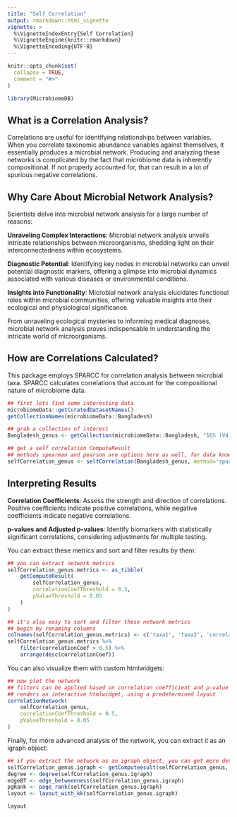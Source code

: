 ```yaml
---
title: "Self Correlation"
output: rmarkdown::html_vignette
vignette: >
  %\VignetteIndexEntry{Self Correlation}
  %\VignetteEngine{knitr::rmarkdown}
  %\VignetteEncoding{UTF-8}
---
```


```r
knitr::opts_chunk$set(
  collapse = TRUE,
  comment = "#>"
)
```

```r
library(MicrobiomeDB)
```

## What is a Correlation Analysis?

Correlations are useful for identifying relationships between variables. When you correlate taxonomic
abundance variables against themselves, it essentially produces a microbial network. Producing and
analyzing these networks is complicated by the fact that microbiome data is inherently compositional.
If not properly accounted for, that can result in a lot of spurious negative correlations. 

## Why Care About Microbial Network Analysis?

Scientists delve into microbial network analysis for a large number of reasons:

**Unraveling Complex Interactions**: Microbial network analysis unveils intricate relationships between 
microorganisms, shedding light on their interconnectedness within ecosystems.

**Diagnostic Potential**: Identifying key nodes in microbial networks can unveil potential diagnostic 
markers, offering a glimpse into microbial dynamics associated with various diseases or environmental 
conditions.

**Insights into Functionality**: Microbial network analysis elucidates functional roles within microbial 
communities, offering valuable insights into their ecological and physiological significance.

From unraveling ecological mysteries to informing medical diagnoses, microbial network analysis proves 
indispensable in understanding the intricate world of microorganisms.

## How are Correlations Calculated?

This package employs SPARCC for correlation analysis between microbial taxa. SPARCC calculates correlations 
that account for the compositional nature of microbiome data.

```r
## first lets find some interesting data
microbiomeData::getCuratedDatasetNames()
getCollectionNames(microbiomeData::Bangladesh)

## grab a collection of interest
Bangladesh_genus <- getCollection(microbiomeData::Bangladesh, "16S (V4) Genus")

## get a self correlation ComputeResult
## methods spearman and pearson are options here as well, for data known to not be compositional
selfCorrelation_genus <- selfCorrelation(Bangladesh_genus, method='sparcc')
```

## Interpreting Results

**Correlation Coefficients**: Assess the strength and direction of correlations. Positive coefficients 
indicate positive correlations, while negative coefficients indicate negative correlations.

**p-values and Adjusted p-values**: Identify biomarkers with statistically significant correlations, 
considering adjustments for multiple testing.

You can extract these metrics and sort and filter results by them:
```r
## you can extract network metrics 
selfCorrelation_genus.metrics <- as_tibble(
    getComputeResult(
        selfCorrelation_genus,
        correlationCoefThreshold = 0.5,
        pValueThreshold = 0.05
    )
)

## it's also easy to sort and filter these network metrics
## begin by renaming columns
colnames(selfCorrelation_genus.metrics) <- c('taxa1', 'taxa2', 'correlationCoef', 'pValue')
selfCorrelation_genus.metrics %>%
    filter(correlationCoef > 0.5) %>%
    arrange(desc(correlationCoef))
```

You can also visualize them with custom htmlwidgets:

```r
## now plot the network
## filters can be applied based on correlation coefficient and p-value
## renders an interactive htmlwidget, using a predetermined layout
correlationNetwork(
    selfCorrelation_genus,
    correlationCoefThreshold = 0.5,
    pValueThreshold = 0.05
)
```

Finally, for more advanced analysis of the network, you can extract it as an igraph object:

```r
## if you extract the network as an igraph object, you can get more detailed metrics
selfCorrelation_genus.igraph <- getComputeesult(selfCorrelation_genus, format = 'igraph')
degree <- degree(selfCorrelation_genus.igraph)
edgeBT <- edge_betweenness(selfCorrelation_genus.igraph)
pgRank <- page_rank(selfCorrelation_genus.igraph)
layout <- layout_with_kk(selfCorrelation_genus.igraph)

layout
```